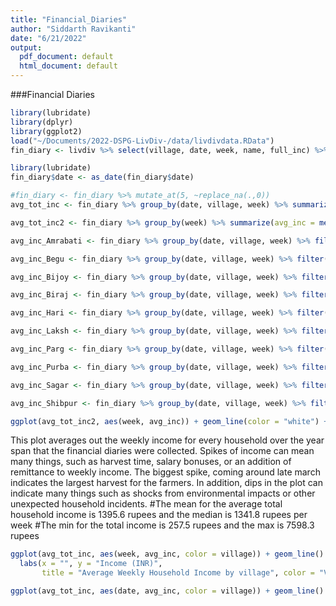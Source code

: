 ```yaml
---
title: "Financial_Diaries"
author: "Siddarth Ravikanti"
date: "6/21/2022"
output:
  pdf_document: default
  html_document: default
---
```


###Financial Diaries

```r
library(lubridate)
library(dplyr)
library(ggplot2)
load("~/Documents/2022-DSPG-LivDiv-/data/livdivdata.RData")
fin_diary <- livdiv %>% select(village, date, week, name, full_inc) %>% arrange(week, village) %>% group_by(week) 

library(lubridate)
fin_diary$date <- as_date(fin_diary$date)

#fin_diary <- fin_diary %>% mutate_at(5, ~replace_na(.,0))
avg_tot_inc <- fin_diary %>% group_by(date, village, week) %>% summarize(avg_inc = mean(full_inc, na.rm = TRUE))

avg_tot_inc2 <- fin_diary %>% group_by(week) %>% summarize(avg_inc = mean(full_inc, na.rm = TRUE))

avg_inc_Amrabati <- fin_diary %>% group_by(date, village, week) %>% filter(village == "Amrabati") %>% summarize(avg_inc = mean(full_inc, na.rm = TRUE))

avg_inc_Begu <- fin_diary %>% group_by(date, village, week) %>% filter(village == "Beguakhali") %>% summarize(avg_inc = mean(full_inc, na.rm = TRUE))

avg_inc_Bijoy <- fin_diary %>% group_by(date, village, week) %>% filter(village == "Bijoynagar") %>% summarize(avg_inc = mean(full_inc, na.rm = TRUE))

avg_inc_Biraj <- fin_diary %>% group_by(date, village, week) %>% filter(village == "Birajnagar") %>% summarize(avg_inc = mean(full_inc, na.rm = TRUE))

avg_inc_Hari <- fin_diary %>% group_by(date, village, week) %>% filter(village == "Haridaskati Samsernagar") %>% summarize(avg_inc = mean(full_inc, na.rm = TRUE))

avg_inc_Laksh <- fin_diary %>% group_by(date, village, week) %>% filter(village == "Lakshmi Janardanpur") %>% summarize(avg_inc = mean(full_inc, na.rm = TRUE))

avg_inc_Parg <- fin_diary %>% group_by(date, village, week) %>% filter(village == "Pargumti") %>% summarize(avg_inc = mean(full_inc, na.rm = TRUE))

avg_inc_Purba <- fin_diary %>% group_by(date, village, week) %>% filter(village == "Purba Dwarokapur") %>% summarize(avg_inc = mean(full_inc, na.rm = TRUE))

avg_inc_Sagar <- fin_diary %>% group_by(date, village, week) %>% filter(village == "Sagar") %>% summarize(avg_inc = mean(full_inc, na.rm = TRUE))

avg_inc_Shibpur <- fin_diary %>% group_by(date, village, week) %>% filter(village == "Shibpur") %>% summarize(avg_inc = mean(full_inc, na.rm = TRUE))

```


```r
ggplot(avg_tot_inc2, aes(week, avg_inc)) + geom_line(color = "white") + labs(x = "", y = "Income (INR)", title = "Weekly Household Income") + scale_x_discrete(breaks = c(10,20,30,40), labels = c("January 2019", "April 2019", "July 2019", "October 2019"), limits = 10:40) + theme_dark()
```
This plot averages out the weekly income for every household over the year span that the financial diaries were collected. Spikes of income can mean many things, such as harvest time, salary bonuses, or an addition of remittance to weekly income. The biggest spike, coming around late march indicates the largest harvest for the farmers. In addition, dips in the plot can indicate many things such as shocks from environmental impacts or other unexpected household incidents. 
#The mean for the average total household income is 1395.6 rupees and the median is 1341.8 rupees per week
#The min for the total income is 257.5 rupees and the max is 7598.3 rupees


```r
ggplot(avg_tot_inc, aes(week, avg_inc, color = village)) + geom_line() + 
  labs(x = "", y = "Income (INR)", 
       title = "Average Weekly Household Income by village", color = "Village")

```


```r
ggplot(avg_tot_inc, aes(date, avg_inc, color = village)) + geom_line() + labs(x = "", y = "Income (INR)", title = "Average Weekly Household Income by village", color = "Village") 
```

